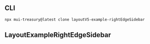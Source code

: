 
<Meta title="Layout v5 (LEGACY)/Example/RightEdgeSidebar" />

## CLI

```sh
npx mui-treasury@latest clone layoutV5-example-rightEdgeSidebar
```

## LayoutExampleRightEdgeSidebar

<Source code={raw} language="tsx" />
